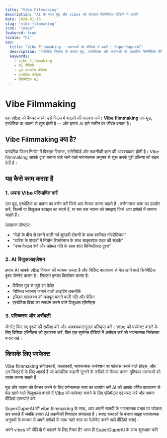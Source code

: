 ```yaml
---
title: "Vibe Filmmaking"
description: "AI के साथ मूड और vibes को शानदार सिनेमैटिक वीडियो में बदलें"
date: 2024-01-15
slug: "vibe-filmmaking"
icon: "image"
featured: true
locale: "hi"
seo:
  title: "Vibe Filmmaking - भावनाओं को वीडियो में बदलें | SuperDuperAI"
  description: "पारंपरिक स्क्रिप्ट के बजाय मूड, एस्थेटिक्स और भावनाओं पर आधारित सिनेमैटिक वीडियो बनाएं"
  keywords:
    - vibe filmmaking
    - AI वीडियो
    - मूड-आधारित वीडियो
    - एस्थेटिक वीडियो
    - सिनेमैटिक AI
---
```


# Vibe Filmmaking

एक vibe को कैप्चर करके उसे फिल्म में बदलने की कल्पना करें। **Vibe filmmaking** एक मूड, एस्थेटिक या भावना से शुरू होती है — और हमारा AI इसे स्क्रीन पर जीवंत बनाता है।

## Vibe Filmmaking क्या है?

पारंपरिक फिल्म निर्माण में विस्तृत स्क्रिप्ट, स्टोरीबोर्ड और तकनीकी ज्ञान की आवश्यकता होती है। Vibe filmmaking आपके द्वारा बनाना चाहे जाने वाले भावनात्मक अनुभव से शुरू करके पूरी प्रक्रिया को बदल देती है।

<FeatureGrid>
  <Feature
    title="मूड-आधारित निर्माण"
    description="विस्तृत स्क्रिप्ट के बजाय भावना या वातावरण से शुरुआत करें"
    icon="heart"
  />
  <Feature
    title="एस्थेटिक मैचिंग"
    description="AI विज़ुअल स्टाइल को समझता है और विशिष्ट एस्थेटिक्स को दोहराता है"
    icon="palette"
  />
  <Feature
    title="भावनात्मक कहानी सुनाना"
    description="विज़ुअल भाषा के माध्यम से विशिष्ट भावनाएं जगाने वाले वीडियो बनाएं"
    icon="star"
  />
</FeatureGrid>

## यह कैसे काम करता है

### 1. अपना Vibe परिभाषित करें

उस मूड, एस्थेटिक या भावना का वर्णन करें जिसे आप कैप्चर करना चाहते हैं। वर्णनात्मक भाषा का उपयोग करें, फिल्मों या विज़ुअल स्टाइल का संदर्भ दें, या बस उस भावना को समझाएं जिसे आप दर्शकों में जगाना चाहते हैं।

उदाहरण प्रॉम्प्ट्स:

- "पेड़ों के बीच से छनने वाली गर्म सुनहरी रोशनी के साथ स्वप्निल नॉस्टेल्जिया"
- "बारिश के पोखरों में नियॉन रिफ्लेक्शन के साथ साइबरपंक शहर की सड़कें"
- "नरम पेस्टल रंगों और कोमल गति के साथ शांत मिनिमलिस्ट दृश्य"

### 2. AI विज़ुअलाइज़ेशन

हमारा AI आपके vibe विवरण की व्याख्या करता है और निर्दिष्ट वातावरण से मेल खाने वाले सिनेमैटिक दृश्य जेनरेट करता है। सिस्टम इनका विश्लेषण करता है:

- विशिष्ट मूड से जुड़े रंग पैलेट
- निश्चित भावनाएं जगाने वाली लाइटिंग तकनीकें
- इच्छित वातावरण को मजबूत बनाने वाली गति और पेसिंग
- एस्थेटिक दिशा का समर्थन करने वाले विज़ुअल एलिमेंट्स

### 3. परिष्करण और असेंबली

जेनरेट किए गए दृश्यों की समीक्षा करें और आवश्यकतानुसार परिष्कृत करें। Vibe को परफेक्ट बनाने के लिए विशिष्ट एलिमेंट्स को एडजस्ट करें, फिर एक सुसंगत वीडियो में असेंबल करें जो भावनात्मक निरंतरता बनाए रखे।

## किसके लिए परफेक्ट

Vibe filmmaking संगीतकारों, कलाकारों, भावनात्मक कनेक्शन पर फोकस करने वाले ब्रांड्स, और उन क्रिएटर्स के लिए आदर्श है जो पारंपरिक कहानी सुनाने के तरीकों से कैप्चर करना मुश्किल भावनाओं को व्यक्त करना चाहते हैं।

<Steps>
  <Step
    number="1"
    title="अपना vibe वर्णित करें"
  >
    मूड और भावना को कैप्चर करने के लिए वर्णनात्मक भाषा का उपयोग करें
  </Step>
  <Step
    number="2"
    title="दृश्य जेनरेट करें"
  >
    AI को आपके वर्णित वातावरण से मेल खाने वाले विज़ुअल्स बनाने दें
  </Step>
  <Step
    number="3"
    title="परिष्कृत करें और एक्सपोर्ट करें"
  >
    Vibe को परफेक्ट बनाने के लिए एलिमेंट्स एडजस्ट करें और अपना वीडियो एक्सपोर्ट
    करें
  </Step>
</Steps>

SuperDuperAI की vibe filmmaking के साथ, आप अपनी सामग्री के भावनात्मक प्रभाव पर फोकस कर सकते हैं जबकि हमारा AI तकनीकी निष्पादन संभालता है। स्पष्ट कथाओं के बजाय साझा भावनात्मक अनुभवों के माध्यम से अपने दर्शकों के साथ गहरे स्तर पर रेज़ोनेट करने वाले वीडियो बनाएं।

<CTABox>
  अपने vibes को वीडियो में बदलने के लिए तैयार हैं? आज ही SuperDuperAI के साथ
  शुरुआत करें!
</CTABox>
